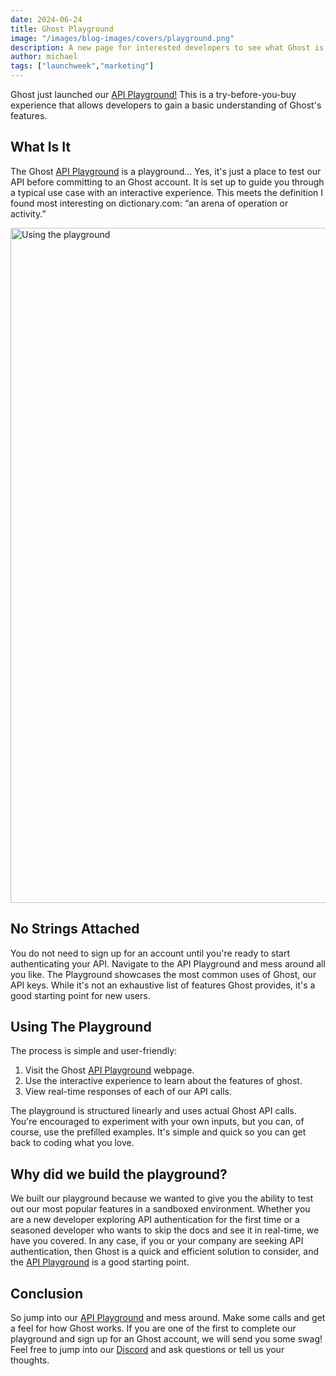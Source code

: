 ```yaml
---
date: 2024-06-24
title: Ghost Playground
image: "/images/blog-images/covers/playground.png"
description: A new page for interested developers to see what Ghost is about.
author: michael
tags: ["launchweek","marketing"]
---
```



Ghost just launched our [API Playground!](https://play.ghost.com) This is a try-before-you-buy experience that allows developers to gain a basic understanding of Ghost's features.

## What Is It

The Ghost [API Playground](https://play.ghost.com) is a playground… Yes, it's just a place to test our API before committing to an Ghost account. It is set up to guide you through a typical use case with an interactive experience. This meets the definition I found most interesting on dictionary.com: “an arena of operation or activity.”

<Image src="/images/blog-images/playground-launch/playground.gif" alt="Using the playground" width="1920" height="1080"/>

## No Strings Attached

You do not need to sign up for an account until you're ready to start authenticating your API. Navigate to the API Playground and mess around all you like. The Playground showcases the most common uses of Ghost, our API keys. While it's not an exhaustive list of features Ghost provides, it's a good starting point for new users.

## Using The Playground

The process is simple and user-friendly:

1. Visit the Ghost [API Playground](https://play.ghost.com) webpage.
2. Use the interactive experience to learn about the features of ghost.
3. View real-time responses of each of our API calls.

The playground is structured linearly and uses actual Ghost API calls. You're encouraged to experiment with your own inputs, but you can, of course, use the prefilled examples. It's simple and quick so you can get back to coding what you love.

## Why did we build the playground?
We built our playground because we wanted to give you the ability to test out our most popular features in a sandboxed environment. Whether you are a new developer exploring API authentication for the first time or a seasoned developer who wants to skip the docs and see it in real-time, we have you covered.
In any case, if you or your company are seeking API authentication, then Ghost is a quick and efficient solution to consider, and the [API Playground](https://play.ghost.com) is a good starting point.

## Conclusion
So jump into our [API Playground](https://play.ghost.com) and mess around. Make some calls and get a feel for how Ghost works. If you are one of the first to complete our playground and sign up for an Ghost account, we will send you some swag! Feel free to jump into our [Discord](https://ghost.com/discord) and ask questions or tell us your thoughts.

